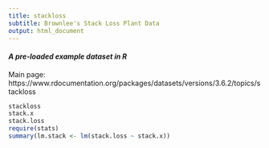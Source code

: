 ```yaml
---
title: stackloss
subtitle: Brownlee's Stack Loss Plant Data
output: html_document
---
```


#### *A pre-loaded example dataset in R*
Main page: https://www.rdocumentation.org/packages/datasets/versions/3.6.2/topics/stackloss

```r
stackloss
stack.x
stack.loss
require(stats)
summary(lm.stack <- lm(stack.loss ~ stack.x))
```
